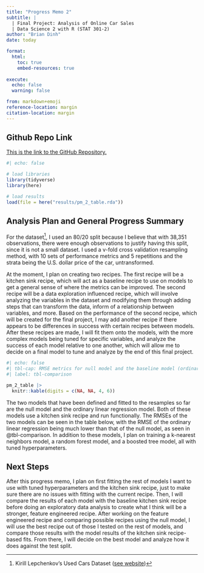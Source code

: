 ```yaml
---
title: "Progress Memo 2"
subtitle: |
  | Final Project: Analysis of Online Car Sales
  | Data Science 2 with R (STAT 301-2)
author: "Brian Dinh"
date: today

format:
  html:
    toc: true
    embed-resources: true
    
execute:
  echo: false
  warning: false

from: markdown+emoji 
reference-location: margin
citation-location: margin
---
```


::: {.callout-tip icon=false}

## Github Repo Link

[This is the link to the GitHub Repository.](https://github.com/stat301-2-2024-winter/final-project-2-BrianDinh26.git)

:::

```r
#| echo: false

# load libraries
library(tidyverse)
library(here)

# load results
load(file = here("results/pm_2_table.rda"))
```



## Analysis Plan and General Progress Summary
  For the dataset^[Kirill Lepchenkov's Used Cars Dataset ([see website](https://www.kaggle.com/datasets/lepchenkov/usedcarscatalog/data))], I used an 80/20 split because I believe that with 38,351 observations, there were enough observations to justify having this split, since it is not a small dataset. I used a v-fold cross validation resampling method, with 10 sets of performance metrics and 5 repetitions and the strata being the U.S. dollar price of the car, untransformed. 
  
  At the moment, I plan on creating two recipes. The first recipe will be a kitchen sink recipe, which will act as a baseline recipe to use on models to get a general sense of where the metrics can be improved. The second recipe will be a data exploration influenced recipe, which will involve analyzing the variables in the dataset and modifying them through adding steps that can transform the data, inform of a relationship between variables, and more. Based on the performance of the second recipe, which will be created for the final project, I may add another recipe if there appears to be differences in success with certain recipes between models. After these recipes are made, I will fit them onto the models, with the more complex models being tuned for specific variables, and analyze the success of each model relative to one another, which will allow me to decide on a final model to tune and analyze by the end of this final project.
  
```r
#| echo: false
#| tbl-cap: RMSE metrics for null model and the baseline model (ordinary linear regression).
#| label: tbl-comparison

pm_2_table |> 
  knitr::kable(digits = c(NA, NA, 4, 6))
```

  The two models that have been defined and fitted to the resamples so far are the null model and the ordinary linear regression model. Both of these models use a kitchen sink recipe and run functionally. The RMSEs of the two models can be seen in the table below, with the RMSE of the ordinary linear regression being much lower than that of the null model, as seen in @tbl-comparison. In addition to these models, I plan on training a k-nearest neighbors model, a random forest model, and a boosted tree model, all with tuned hyperparameters.


## Next Steps
After this progress memo, I plan on first fitting the rest of models I want to use with tuned hyperparameters and the kitchen sink recipe, just to make sure there are no issues with fitting with the current recipe. Then, I will compare the results of each model with the baseline kitchen sink recipe before doing an exploratory data analysis to create what I think will be a stronger, feature engineered recipe. After working on the feature engineered recipe and comparing possible recipes using the null model, I will use the best recipe out of those I tested on the rest of models, and compare those results with the model results of the kitchen sink recipe-based fits. From there, I will decide on the best model and analyze how it does against the test split.
